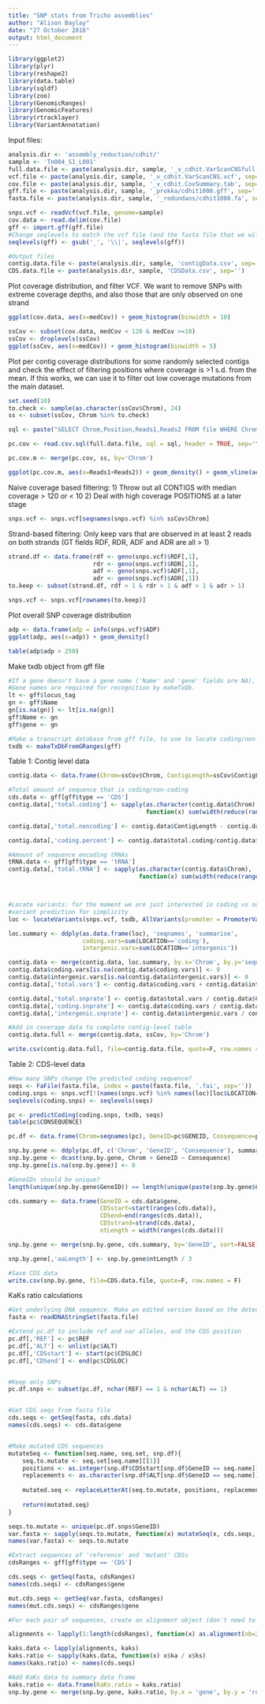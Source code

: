 ```yaml
---
title: "SNP stats from Tricho assemblies"
author: "Alison Baylay"
date: "27 October 2016"
output: html_document
---
```


```r
library(ggplot2)
library(plyr)
library(reshape2)
library(data.table)
library(sqldf)
library(zoo)
library(GenomicRanges)
library(GenomicFeatures)
library(rtracklayer)
library(VariantAnnotation)
```

Input files:

```r
analysis.dir <- 'assembly_reduction/cdhit/'
sample <- 'Tn004_S1_L001'
full.data.file <- paste(analysis.dir, sample, '_v_cdhit.VarScanCNSfull.tab', sep='')
vcf.file <- paste(analysis.dir, sample, '_v_cdhit.VarScanCNS.vcf', sep='')
cov.file <- paste(analysis.dir, sample, '_v_cdhit.CovSummary.tab', sep='')
gff.file <- paste(analysis.dir, sample, '_prokka/cdhit1000.gff', sep='')
fasta.file <- paste(analysis.dir, sample, '_redundans/cdhit1000.fa', sep='')

snps.vcf <- readVcf(vcf.file, genome=sample)
cov.data <- read.delim(cov.file)
gff <- import.gff(gff.file)
#Change seqlevels to match the vcf file (and the fasta file that we will use later)
seqlevels(gff) <- gsub('_', '\\|', seqlevels(gff))

#Output files
contig.data.file <- paste(analysis.dir, sample, 'contigData.csv', sep='')
CDS.data.file <- paste(analysis.dir, sample, 'CDSData.csv', sep='')

```

Plot coverage distribution, and filter VCF. We want to remove SNPs with extreme coverage depths, and also those that are only observed on one strand

```r
ggplot(cov.data, aes(x=medCov)) + geom_histogram(binwidth = 10)

ssCov <- subset(cov.data, medCov < 120 & medCov >=10)
ssCov <- droplevels(ssCov)
ggplot(ssCov, aes(x=medCov)) + geom_histogram(binwidth = 5)
```

Plot per contig coverage distributions for some randomly selected contigs and check the effect of filtering positions where coverage is >1 s.d. from the mean. If this works, we can use it to filter out low coverage mutations from the main dataset.

```r
set.seed(10)
to.check <- sample(as.character(ssCov$Chrom), 24)
ss <- subset(ssCov, Chrom %in% to.check)

sql <- paste("SELECT Chrom,Position,Reads1,Reads2 FROM file WHERE Chrom IN ( '", paste(ss$Chrom, collapse = "', '"), "')", sep = '')

pc.cov <- read.csv.sql(full.data.file, sql = sql, header = TRUE, sep='\t')

pc.cov.m <- merge(pc.cov, ss, by='Chrom')

ggplot(pc.cov.m, aes(x=Reads1+Reads2)) + geom_density() + geom_vline(aes(xintercept = meanCov),col='red') + geom_vline(aes(xintercept = meanCov-sdCov), col='blue', linetype=2) + geom_vline(aes(xintercept = meanCov+sdCov), col='blue', linetype=2) + geom_vline(aes(xintercept=medCov), col='purple', linetype=3) + facet_wrap(~ Chrom, ncol=3, scales = 'free')
```

Naive coverage based filtering:
1) Throw out all CONTIGS with median coverage > 120 or < 10
2) Deal with high coverage POSITIONS at a later stage

```r
snps.vcf <- snps.vcf[seqnames(snps.vcf) %in% ssCov$Chrom]
```

Strand-based filtering:
Only keep vars that are observed in at least 2 reads on both strands (GT fields RDF, RDR, ADF and ADR are all > 1)

```r
strand.df <- data.frame(rdf <- geno(snps.vcf)$RDF[,1],
                        rdr <- geno(snps.vcf)$RDR[,1],
                        adf <- geno(snps.vcf)$ADF[,1],
                        adr <- geno(snps.vcf)$ADR[,1])
to.keep <- subset(strand.df, rdf > 1 & rdr > 1 & adf > 1 & adr > 1)

snps.vcf <- snps.vcf[rownames(to.keep)]
```

Plot overall SNP coverage distribution

```r
adp <- data.frame(adp = info(snps.vcf)$ADP)
ggplot(adp, aes(x=adp)) + geom_density()

table(adp$adp > 250)
```

Make txdb object from gff file
```r
#If a gene doesn't have a gene name ('Name' and 'gene' fields are NA), set it to be the same as locus_tag
#Gene names are required for recognition by makeTxDb.
lt <- gff$locus_tag
gn <- gff$Name
gn[is.na(gn)] <- lt[is.na(gn)]
gff$Name <- gn
gff$gene <- gn

#Make a transcript database from gff file, to use to locate coding/non-coding variants
txdb <- makeTxDbFromGRanges(gff)
```

Table 1: Contig level data
```r
contig.data <- data.frame(Chrom=ssCov$Chrom, ContigLength=ssCov$ContigLength)

#Total amount of sequence that is coding/non-coding
cds.data <- gff[gff$type == 'CDS']
contig.data[,'total.coding'] <- sapply(as.character(contig.data$Chrom),
                                       function(x) sum(width(reduce(ranges(cds.data[seqnames(cds.data)==x])))))

contig.data[,'total.noncoding'] <- contig.data$ContigLength - contig.data$total.coding

contig.data[,'coding.percent'] <- contig.data$total.coding/contig.data$ContigLength * 100

#Amount of sequence encoding tRNAs
tRNA.data <- gff[gff$type == 'tRNA']
contig.data[,'total.tRNA'] <- sapply(as.character(contig.data$Chrom),
                                     function(x) sum(width(reduce(ranges(tRNA.data[seqnames(tRNA.data)==x])))))



#Locate variants: for the moment we are just interested in coding vs non-coding, so turn off promoter
#variant prediction for simplicity
loc <- locateVariants(snps.vcf, txdb, AllVariants(promoter = PromoterVariants(upstream=0, downstream=0)))

loc.summary <- ddply(as.data.frame(loc), 'seqnames', 'summarise',
                     coding.vars=sum(LOCATION=='coding'),
                     intergenic.vars=sum(LOCATION=='intergenic'))

contig.data <- merge(contig.data, loc.summary, by.x='Chrom', by.y='seqnames', all.x=TRUE)
contig.data$coding.vars[is.na(contig.data$coding.vars)] <- 0
contig.data$intergenic.vars[is.na(contig.data$intergenic.vars)] <- 0
contig.data[,'total.vars'] <- contig.data$coding.vars + contig.data$intergenic.vars

contig.data[,'total.snprate'] <- contig.data$total.vars / contig.data$ContigLength
contig.data[,'coding.snprate'] <- contig.data$coding.vars / contig.data$total.coding
contig.data[,'intergenic.snprate'] <- contig.data$intergenic.vars / contig.data$total.noncoding

#Add in coverage data to complete contig-level table
contig.data.full <- merge(contig.data, ssCov, by='Chrom')

write.csv(contig.data.full, file=contig.data.file, quote=F, row.names = F)
```

Table 2: CDS-level data

```r
#How many SNPs change the predicted coding sequence?
seqs <- FaFile(fasta.file, index = paste(fasta.file, '.fai', sep=''))
coding.snps <- snps.vcf[!(names(snps.vcf) %in% names(loc)[loc$LOCATION=='intergenic'])]
seqlevels(coding.snps) <- seqlevels(seqs)

pc <- predictCoding(coding.snps, txdb, seqs)
table(pc$CONSEQUENCE)

pc.df <- data.frame(Chrom=seqnames(pc), GeneID=pc$GENEID, Consequence=pc$CONSEQUENCE)

snp.by.gene <- ddply(pc.df, c('Chrom', 'GeneID', 'Consequence'), summarize, freq=length(Consequence))
snp.by.gene <- dcast(snp.by.gene, Chrom + GeneID ~ Consequence)
snp.by.gene[is.na(snp.by.gene)] <- 0

#GeneIDs should be unique?
length(unique(snp.by.gene$GeneID)) == length(unique(paste(snp.by.gene$Chrom, snp.by.gene$GeneID)))

cds.summary <- data.frame(GeneID = cds.data$gene,
                          CDSstart=start(ranges(cds.data)),
                          CDSend=end(ranges(cds.data)),
                          CDSstrand=strand(cds.data),
                          ntLength = width(ranges(cds.data)))

snp.by.gene <- merge(snp.by.gene, cds.summary, by='GeneID', sort=FALSE)

snp.by.gene[,'aaLength'] <- snp.by.gene$ntLength / 3

#Save CDS data
write.csv(snp.by.gene, file=CDS.data.file, quote=F, row.names = F)

```

KaKs ratio calculations
```r
#Get underlying DNA sequence. Make an edited version based on the detected polymorphisms (only use SNPs for now)
fasta <- readDNAStringSet(fasta.file)

#Extend pc.df to include ref and var alleles, and the CDS position
pc.df[,'REF'] <- pc$REF
pc.df[,'ALT'] <- unlist(pc$ALT)
pc.df[,'CDSstart'] <- start(pc$CDSLOC)
pc.df[,'CDSend'] <- end(pc$CDSLOC)


#Keep only SNPs
pc.df.snps <- subset(pc.df, nchar(REF) == 1 & nchar(ALT) == 1)


#Get CDS seqs from fasta file
cds.seqs <- getSeq(fasta, cds.data)
names(cds.seqs) <- cds.data$gene


#Make mutated CDS sequences
mutateSeq <- function(seq.name, seq.set, snp.df){
    seq.to.mutate <- seq.set[seq.name][[1]]
    positions <- as.integer(snp.df$CDSstart[snp.df$GeneID == seq.name])
    replacements <- as.character(snp.df$ALT[snp.df$GeneID == seq.name])
    
    mutated.seq <- replaceLetterAt(seq.to.mutate, positions, replacements)
    
    return(mutated.seq)
}

seqs.to.mutate <- unique(pc.df.snps$GeneID)
var.fasta <- sapply(seqs.to.mutate, function(x) mutateSeq(x, cds.seqs, pc.df.snps))
names(var.fasta) <- seqs.to.mutate

#Extract sequences of 'reference' and 'mutant' CDSs
cdsRanges <- gff[gff$type == 'CDS']

cds.seqs <- getSeq(fasta, cdsRanges)
names(cds.seqs) <- cdsRanges$gene

mut.cds.seqs <- getSeq(var.fasta, cdsRanges)
names(mut.cds.seqs) <- cdsRanges$gene

#For each pair of sequences, create an alignment object (don't need to actually run an alignment algorithm), and calculate KaKs

alignments <- lapply(1:length(cdsRanges), function(x) as.alignment(nb=2, nam=paste(names(cds.seqs)[x], c('mut', 'ref'), sep='_'), seq = c(as.character(cds.seqs[x]), as.character(mut.cds.seqs[x]))))

kaks.data <- lapply(alignments, kaks)
kaks.ratio <- sapply(kaks.data, function(x) x$ka / x$ks)
names(kaks.ratio) <- names(cds.seqs)

#Add KaKs data to summary data frame
kaks.ratio <- data.frame(KaKs.ratio = kaks.ratio)
snp.by.gene <- merge(snp.by.gene, kaks.ratio, by.x = 'gene', by.y = 'row.names')
```